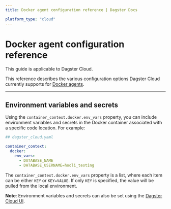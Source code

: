 ```yaml
---
title: Docker agent configuration reference | Dagster Docs

platform_type: "cloud"
---
```


# Docker agent configuration reference

<Note>This guide is applicable to Dagster Cloud.</Note>

This reference describes the various configuration options Dagster Cloud currently supports for [Docker agents](/dagster-cloud/deployment/agents/docker/configuring-running-docker-agent).

---

## Environment variables and secrets

Using the `container_context.docker.env_vars` property, you can include environment variables and secrets in the Docker container associated with a specific code location. For example:

```yaml
## dagster_cloud.yaml

container_context:
  docker:
    env_vars:
      - DATABASE_NAME
      - DATABASE_USERNAME=hooli_testing
```

The `container_context.docker.env_vars` property is a list, where each item can be either `KEY` or `KEY=VALUE`. If only `KEY` is specified, the value will be pulled from the local environment.

**Note**: Environment variables and secrets can also be set using the [Dagster Cloud UI](/dagster-cloud/developing-testing/environment-variables#declaring-environment-variables).

